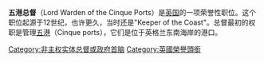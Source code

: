 {{expand|time=2016-11-05T11:10:33+00:00}}
{{unreferenced|time=2016-11-05T11:10:33+00:00}}
'''五港总督'''（Lord Warden of the Cinque Ports）是[[英国|英国]]的一项荣誉性职位。这个职位起源于12世纪，也许更久，当时还是"Keeper of the Coast"。总督最初的权职是管理[[五港同盟|五港]]（Cinque ports），它们是位于英格兰东南海岸的港口。

[[Category:非主权实体总督或政府首脑|Category:非主权实体总督或政府首脑]]
[[Category:英國榮譽頭銜|Category:英國榮譽頭銜]]